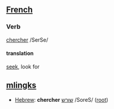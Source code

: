 ==[[French]]==

===Verb===
[[:fr:chercher|chercher]] /SerSe/ 

====translation====
[[seek]], look for

==[[mlingks]]==
*[[Hebrew]]: '''chercher''' [[שורש]] /SoreS/ ([[root]])